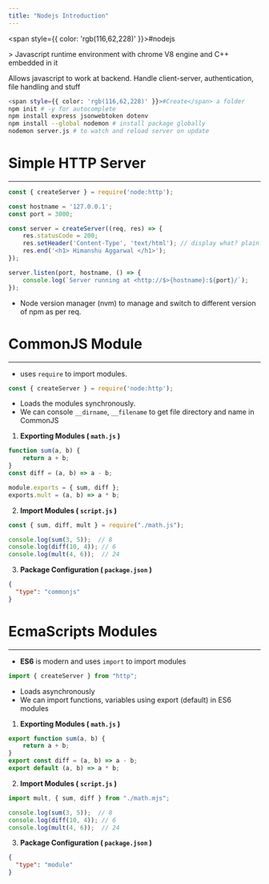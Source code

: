 ```yaml
---
title: "Nodejs Introduction"
---
```



<span style={{ color: 'rgb(116,62,228)' }}>#nodejs</span> 

&gt; Javascript runtime environment with chrome V8 engine and C++ embedded in it

Allows javascript to work at backend. Handle client-server, authentication, file handling and stuff

```bash
<span style={{ color: 'rgb(116,62,228)' }}>#Create</span> a folder
npm init # -y for autocomplete
npm install express jsonwebtoken dotenv
npm install --global nodemon # install package globally
nodemon server.js # to watch and reload server on update
```

# Simple HTTP Server
---

```js
const { createServer } = require('node:http');

const hostname = '127.0.0.1';
const port = 3000;

const server = createServer((req, res) => {
    res.statusCode = 200;
    res.setHeader('Content-Type', 'text/html'); // display what? plain? html?
    res.end('<h1> Himanshu Aggarwal </h1>');
});

server.listen(port, hostname, () => {
    console.log(`Server running at <http://$>{hostname}:${port}/`);
});
```

- Node version manager (nvm) to manage and switch to different version of npm as per req.

# CommonJS Module
---
- uses `require` to import modules.
```js
const { createServer } = require('node:http');
```

- Loads the modules synchronously.
- We can console `__dirname`, `__filename` to get file directory and name in CommonJS

1. **Exporting Modules ( `math.js` )**
```js
function sum(a, b) {
    return a + b;
}
const diff = (a, b) => a - b;

module.exports = { sum, diff };
exports.mult = (a, b) => a * b;
```

2. **Import Modules ( `script.js` )**
```js
const { sum, diff, mult } = require("./math.js");

console.log(sum(3, 5));  // 8
console.log(diff(10, 4)); // 6
console.log(mult(4, 6));  // 24
```

3. **Package Configuration ( `package.json` )**
```json
{
  "type": "commonjs"
}
```

# EcmaScripts Modules
---
- **ES6** is modern and uses `import` to import modules
```jsx
import { createServer } from "http";
```

- Loads asynchronously
- We can import functions, variables using export (default) in ES6 modules

1. **Exporting Modules ( `math.js` )**
```js
export function sum(a, b) {
    return a + b;
}
export const diff = (a, b) => a - b;
export default (a, b) => a * b;
```

2. **Import Modules ( `script.js` )**
```js
import mult, { sum, diff } from "./math.mjs";

console.log(sum(3, 5));  // 8
console.log(diff(10, 4)); // 6
console.log(mult(4, 6));  // 24
```

3. **Package Configuration ( `package.json` )**
```json
{
  "type": "module"
}
```
